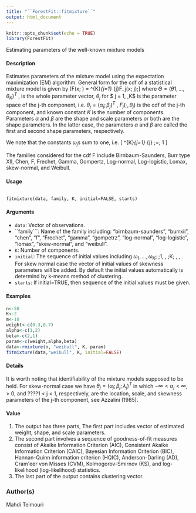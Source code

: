 ---
title: "``ForestFit::fitmixture``"
output: html_document
---

```{r setup, include=FALSE}
knitr::opts_chunk$set(echo = TRUE)
library(ForestFit)
```

Estimating parameters of the well-known mixture models

#### Description

Estimates parameters of the mixture model using the expectation maximization (EM) algorithm.
General form for the cdf of a statistical mixture model is given by
\[F(x; \Theta ) =  \sum^{K}_{j=1}
\omega_{j}F_j(x; \theta j);\]
where $\Theta  = (\theta 1, \ldots, \theta_K)^T$ , is the whole parameter vector, $\theta_j$ for $ j = 1, \ldots,K$ is the parameter
space of the j-th component, i.e. $\theta_j = (\alpha_j ; \beta_j)^T$ , $F_j( \cdot , \theta_j)$ is the cdf of the j-th component, and
known constant $K$ is the number of components. Parameters $\alpha$ and $\beta$ are the shape and scale
parameters or both are the shape parameters. In the latter case, the parameters $\alpha$ and $\beta$ are called
the first and second shape parameters, respectively. 

We note that the constants $\omega_{j}$s sum to one,
i.e.
\[ \sum^{K}_{j=1} \omega_{j} \;=\; 1 \]

The families considered for the cdf F include Birnbaum-Saunders, Burr type
XII, Chen, F, Frechet, Gamma, Gompertz, Log-normal, Log-logistic, Lomax, skew-normal, and
Weibull.

#### Usage

<pre><code>
fitmixture(data, family, K, initial=FALSE, starts)
</code></pre>

#### Arguments

* ``data``:   Vector of observations.
* ``family```: Name of the family including: "birnbaum-saunders", "burrxii", "chen", "f",
"Frechet", "gamma", "gompetrz", "log-normal", "log-logistic", "lomax",
"skew-normal", and "weibull".
* `` K``:    Number of components.
* ``initial``: The sequence of initial values including $\omega_{1}, \ldots, \omega_{K};$ \alpha\;1, \ldots, \alpha\;K; \beta1, \ldots, \betaK.
For skew normal case the vector of initial values of skewness parameters will
be added. By default the initial values automatically is determind by k-means
method of clustering.
* ``starts``: If initial=TRUE, then sequence of the initial values must be given.





#### Examples
```{r}

n<-50
K<-2
m<-10
weight<-c(0.3,0.7)
alpha<-c(1,2)
beta<-c(2,1)
param<-c(weight,alpha,beta)
data<-rmixture(n, "weibull", K, param)
fitmixture(data,"weibull", K, initial=FALSE)
```

#### Details

It is worth noting that identifiability of the mixture models supposed to be held. For skew-normal
case we have $\theta_j = (\alpha_j ; \beta_j ; \lambda_j)^T$ in which $-\infty < \alpha_j < \infty$, \betaj > 0, and ????1 < \lambda j < 1,
respectively, are the location, scale, and skewness parameters of the j-th component, see Azzalini
(1985).


#### Value

1. The output has three parts, The first part includes vector of estimated weight, shape, and scale
parameters.
2. The second part involves a sequence of goodness-of-fit measures consist of Akaike Information
Criterion (AIC), Consistent Akaike Information Criterion (CAIC), Bayesian Information
Criterion (BIC), Hannan-Quinn information criterion (HQIC), Anderson-Darling (AD), Cram\'eer von
Misses (CVM), Kolmogorov-Smirnov (KS), and log-likelihood (log-likelihood) statistics.
3. The last part of the output contains clustering vector.

### Author(s)
Mahdi Teimouri